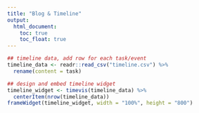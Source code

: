 ```yaml
---
title: "Blog & Timeline"
output:
  html_document:
    toc: true
    toc_float: true
---
```




```r
## timeline data, add row for each task/event
timeline_data <- readr::read_csv("timeline.csv") %>% 
  rename(content = task)

## design and embed timeline widget
timeline_widget <- timevis(timeline_data) %>% 
  centerItem(nrow(timeline_data))
frameWidget(timeline_widget, width = "100%", height = "800")
```

